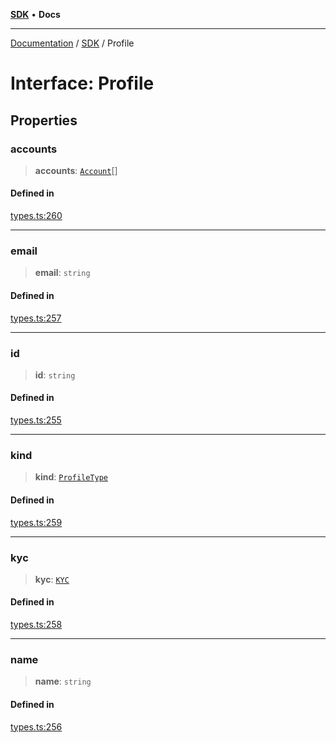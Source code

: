 [**SDK**](../index.mdx) • **Docs**

***

[Documentation](../../index.mdx) / [SDK](../README.mdx) / Profile

# Interface: Profile

## Properties

### accounts

> **accounts**: [`Account`](Account.mdx)[]

#### Defined in

[types.ts:260](https://github.com/monerium/js-monorepo/blob/1f07b3662d18c631941e215c70068d205e95c304/packages/sdk/src/types.ts#L260)

***

### email

> **email**: `string`

#### Defined in

[types.ts:257](https://github.com/monerium/js-monorepo/blob/1f07b3662d18c631941e215c70068d205e95c304/packages/sdk/src/types.ts#L257)

***

### id

> **id**: `string`

#### Defined in

[types.ts:255](https://github.com/monerium/js-monorepo/blob/1f07b3662d18c631941e215c70068d205e95c304/packages/sdk/src/types.ts#L255)

***

### kind

> **kind**: [`ProfileType`](../enumerations/ProfileType.mdx)

#### Defined in

[types.ts:259](https://github.com/monerium/js-monorepo/blob/1f07b3662d18c631941e215c70068d205e95c304/packages/sdk/src/types.ts#L259)

***

### kyc

> **kyc**: [`KYC`](KYC.mdx)

#### Defined in

[types.ts:258](https://github.com/monerium/js-monorepo/blob/1f07b3662d18c631941e215c70068d205e95c304/packages/sdk/src/types.ts#L258)

***

### name

> **name**: `string`

#### Defined in

[types.ts:256](https://github.com/monerium/js-monorepo/blob/1f07b3662d18c631941e215c70068d205e95c304/packages/sdk/src/types.ts#L256)
